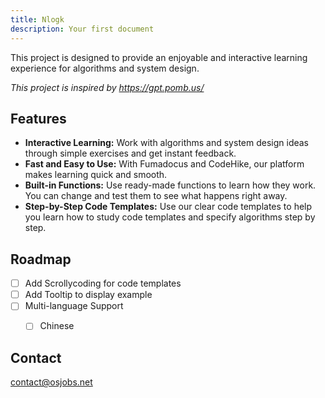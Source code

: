 ```yaml
---
title: Nlogk
description: Your first document
---
```


This project is designed to provide an enjoyable and interactive learning experience for algorithms and system design. 

*This project is inspired by https://gpt.pomb.us/*

## Features

- **Interactive Learning:** Work with algorithms and system design ideas through simple exercises and get instant feedback.
- **Fast and Easy to Use:** With Fumadocus and CodeHike, our platform makes learning quick and smooth.
- **Built-in Functions:** Use ready-made functions to learn how they work. You can change and test them to see what happens right away.
- **Step-by-Step Code Templates:** Use our clear code templates to help you learn how to study code templates and specify algorithms step by step.


## Roadmap

- [ ] Add Scrollycoding for code templates
- [ ] Add Tooltip to display example
- [ ] Multi-language Support
    - [ ] Chinese


## Contact

contact@osjobs.net

